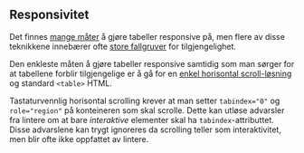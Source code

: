 
## Responsivitet

Det finnes [mange måter](https://medium.com/appnroll-publication/5-practical-solutions-to-make-responsive-data-tables-ff031c48b122) å gjøre tabeller responsive på, men flere av disse teknikkene innebærer ofte [store fallgruver](https://developer.paciellogroup.com/blog/2018/03/short-note-on-what-css-display-properties-do-to-table-semantics/) for tilgjengelighet. 

Den enkleste måten å gjøre tabeller responsive samtidig som man sørger for at tabellene forblir tilgjengelige er å gå for en [enkel horisontal scroll-løsning](http://adrianroselli.com/2017/11/a-responsive-accessible-table.html#ResponsiveScrolling) og standard `<table>` HTML.

<Alertstripe type="info">
    Tastaturvennlig horisontal scrolling krever at man setter <code className="inline">tabindex="0"</code> og <code className="inline">role="region"</code> på konteineren som skal scrolle. Dette kan utløse advarsler fra lintere om at bare <em>interaktive</em> elementer skal ha <code className="inline">tabindex</code>-attributtet. Disse advarslene kan trygt ignoreres da scrolling teller som interaktivitet, men blir ofte ikke oppfattet av lintere.
</Alertstripe>